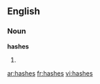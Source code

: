 ==English==

===Noun===
'''hashes'''

# {{plural of|[[hash]]}}

[[ar:hashes]]
[[fr:hashes]]
[[vi:hashes]]